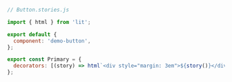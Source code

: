 ```js
// Button.stories.js

import { html } from 'lit';

export default {
  component: 'demo-button',
};

export const Primary = {
  decorators: [(story) => html`<div style="margin: 3em">${story()}</div>`],
};
```
